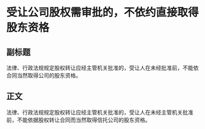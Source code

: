 # 受让公司股权需审批的，不依约直接取得股东资格
## 副标题
法律、行政法规规定股权转让应经主管机关批准的，受让人在未经批准前，不能依合同当然取得公司的股东资格。
## 正文
法律、行政法规规定股权转让应经主管机关批准的，受让人在未经主管机关批准前，不能依据股权转让合同而当然取得信托公司的股东资格。